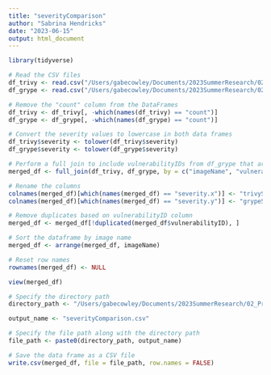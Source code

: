 ```yaml
---
title: "severityComparison"
author: "Sabrina Hendricks"
date: "2023-06-15"
output: html_document
---
```

```r
library(tidyverse)
```

```r
# Read the CSV files
df_trivy <- read.csv("/Users/gabecowley/Documents/2023SummerResearch/02_Preprocessing/02c_tables/01_input/Trivy/master_dataTrivy.csv")
df_grype <- read.csv("/Users/gabecowley/Documents/2023SummerResearch/02_Preprocessing/02c_tables/01_input/Grype/master_dataGrype.csv")
```

```r
# Remove the "count" column from the DataFrames
df_trivy <- df_trivy[, -which(names(df_trivy) == "count")]
df_grype <- df_grype[, -which(names(df_grype) == "count")]

# Convert the severity values to lowercase in both data frames
df_trivy$severity <- tolower(df_trivy$severity)
df_grype$severity <- tolower(df_grype$severity)
```

```r
# Perform a full join to include vulnerabilityIDs from df_grype that are not in df_trivy
merged_df <- full_join(df_trivy, df_grype, by = c("imageName", "vulnerabilityID"))

# Rename the columns
colnames(merged_df)[which(names(merged_df) == "severity.x")] <- "trivySeverity"
colnames(merged_df)[which(names(merged_df) == "severity.y")] <- "grypeSeverity"

# Remove duplicates based on vulnerabilityID column
merged_df <- merged_df[!duplicated(merged_df$vulnerabilityID), ]

# Sort the dataframe by image name
merged_df <- arrange(merged_df, imageName)

# Reset row names
rownames(merged_df) <- NULL
```
```r
view(merged_df)
```

```r
# Specify the directory path
directory_path <- "/Users/gabecowley/Documents/2023SummerResearch/02_Preprocessing/02c_tables/04_product/"

output_name <- "severityComparison.csv"

# Specify the file path along with the directory path
file_path <- paste0(directory_path, output_name)

# Save the data frame as a CSV file
write.csv(merged_df, file = file_path, row.names = FALSE)
```

